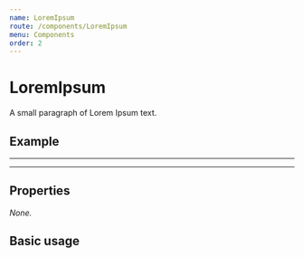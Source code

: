```yaml
---
name: LoremIpsum
route: /components/LoremIpsum
menu: Components
order: 2
---
```



# LoremIpsum

A small paragraph of Lorem Ipsum text.

## Example

---

<LoremIpsum />

---

## Properties

*None.*

## Basic usage

<Playground>
  <LoremIpsum />
</Playground>